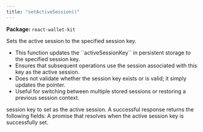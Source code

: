 ```yaml
---
title: "setActiveSession()"
---
```



<p><strong>Package:</strong> <code>react-wallet-kit</code></p>

<H3Bordered text="Overview" />

Sets the active session to the specified session key.

<ul>
  <li>This function updates the ``activeSessionKey`` in persistent storage to the specified session key.</li>
  <li>Ensures that subsequent operations use the session associated with this key as the active session.</li>
  <li>Does not validate whether the session key exists or is valid; it simply updates the pointer.</li>
  <li>Useful for switching between multiple stored sessions or restoring a previous session context.</li>
</ul>

<H3Bordered text="Parameters" />

<ParamField body="params" type='SetActiveSessionParams' required={true} >
  <Expandable title="params details">
    <NestedParam parentKey="params" childKey="sessionKey" type='string' required={true}>
session key to set as the active session.
</NestedParam>
  </Expandable>
</ParamField>

<H3Bordered text="Response" />
A successful response returns the following fields:

<ResponseField name="returns" type="void" required={true}>
  A promise that resolves when the active session key is successfully set.
</ResponseField>
